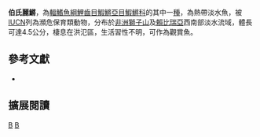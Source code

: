 {{Speciesbox 
| taxon = Scriptaphyosemion bertholdi
| status = EN
| status_system = IUCN3.1
| authority =  [[Roloff|Roloff]], 1965
| synonyms = *''Aphyosemion bertholdi, Roloff, 1965 ''
}}
'''伯氏麗鱂'''，為[[輻鰭魚綱|輻鰭魚綱]][[鯉齒目|鯉齒目]][[鰕鱂亞目|鰕鱂亞目]][[鰕鱂科|鰕鱂科]]的其中一[[種|種]]，為熱帶淡水魚，被[[IUCN|IUCN]]列為瀕危保育類動物，分布於[[非洲|非洲]][[塞拉利昂|獅子山]]及[[賴比瑞亞|賴比瑞亞]]西南部淡水流域，體長可達4.5公分，棲息在洪氾區，生活習性不明，可作為觀賞魚。
== 參考文獻 ==
*{{FishBase_species|genus=Scriptaphyosemion|species=bertholdi|year=2014|month=8}}

== 擴展閱讀 ==
{{refbegin}}
{{wikispecies-inline|Scriptaphyosemion bertholdi|伯氏麗鱂}}
{{refend}}
{{Taxonbar|from=Q5725448}}

[[Category:觀賞魚|B]]
[[Category:麗鱂屬|B]]